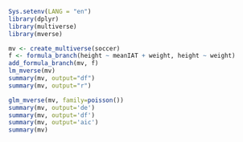 ```r
Sys.setenv(LANG = "en")
library(dplyr)
library(multiverse)
library(mverse)
```

```r
mv <- create_multiverse(soccer)
f <- formula_branch(height ~ meanIAT + weight, height ~ weight)
add_formula_branch(mv, f)
lm_mverse(mv)
summary(mv, output="df")
summary(mv, output="r")
```

```r
glm_mverse(mv, family=poisson())
summary(mv, output='de')
summary(mv, output='df')
summary(mv, output='aic')
summary(mv)
```

